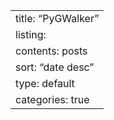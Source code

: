 ---
title: "PyGWalker" 
listing:
    contents: posts
    sort: "date desc"
    type: default
    categories: true
---